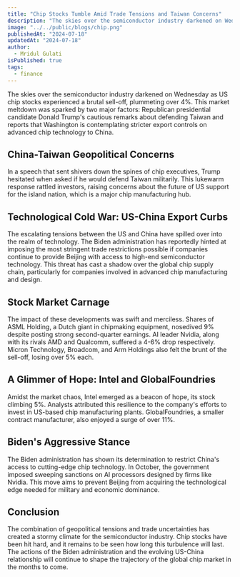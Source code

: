 ```yaml
---
title: "Chip Stocks Tumble Amid Trade Tensions and Taiwan Concerns"
description: "The skies over the semiconductor industry darkened on Wednesday as US chip stocks experienced a brutal sell-off, plummeting over 4%. This market meltdown was sparked by two major factors: Republican presidential candidate Donald Trump's cautious remarks about defending Taiwan and reports that Washington is contemplating stricter export controls on advanced chip technology to China."
image: "../../public/blogs/chip.png"
publishedAt: "2024-07-18"
updatedAt: "2024-07-18"
author: 
  - Mridul Gulati
isPublished: true
tags: 
  - finance
---
```


The skies over the semiconductor industry darkened on Wednesday as US chip stocks experienced a brutal sell-off, plummeting over 4%. This market meltdown was sparked by two major factors: Republican presidential candidate Donald Trump's cautious remarks about defending Taiwan and reports that Washington is contemplating stricter export controls on advanced chip technology to China.

## China-Taiwan Geopolitical Concerns

In a speech that sent shivers down the spines of chip executives, Trump hesitated when asked if he would defend Taiwan militarily. This lukewarm response rattled investors, raising concerns about the future of US support for the island nation, which is a major chip manufacturing hub.

## Technological Cold War: US-China Export Curbs

The escalating tensions between the US and China have spilled over into the realm of technology. The Biden administration has reportedly hinted at imposing the most stringent trade restrictions possible if companies continue to provide Beijing with access to high-end semiconductor technology. This threat has cast a shadow over the global chip supply chain, particularly for companies involved in advanced chip manufacturing and design.

## Stock Market Carnage

The impact of these developments was swift and merciless. Shares of ASML Holding, a Dutch giant in chipmaking equipment, nosedived 9% despite posting strong second-quarter earnings. AI leader Nvidia, along with its rivals AMD and Qualcomm, suffered a 4-6% drop respectively. Micron Technology, Broadcom, and Arm Holdings also felt the brunt of the sell-off, losing over 5% each.

## A Glimmer of Hope: Intel and GlobalFoundries

Amidst the market chaos, Intel emerged as a beacon of hope, its stock climbing 5%. Analysts attributed this resilience to the company's efforts to invest in US-based chip manufacturing plants. GlobalFoundries, a smaller contract manufacturer, also enjoyed a surge of over 11%.

## Biden's Aggressive Stance

The Biden administration has shown its determination to restrict China's access to cutting-edge chip technology. In October, the government imposed sweeping sanctions on AI processors designed by firms like Nvidia. This move aims to prevent Beijing from acquiring the technological edge needed for military and economic dominance.

## Conclusion

The combination of geopolitical tensions and trade uncertainties has created a stormy climate for the semiconductor industry. Chip stocks have been hit hard, and it remains to be seen how long this turbulence will last. The actions of the Biden administration and the evolving US-China relationship will continue to shape the trajectory of the global chip market in the months to come.